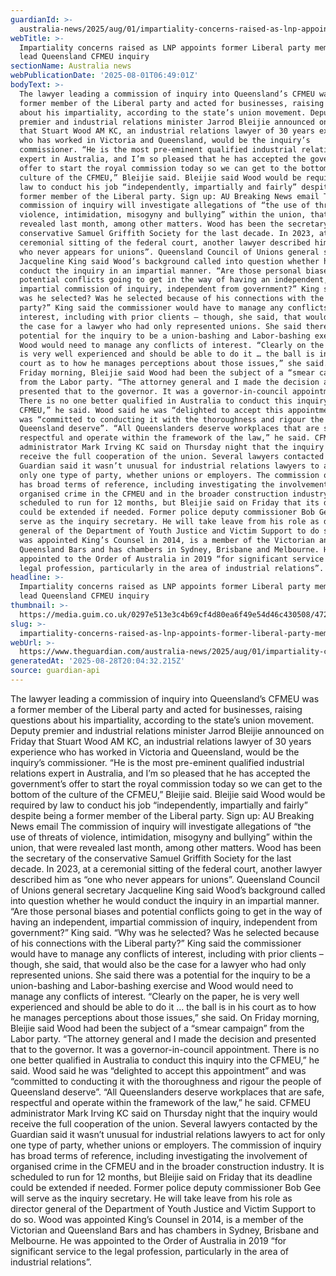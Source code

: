 ```yaml
---
guardianId: >-
  australia-news/2025/aug/01/impartiality-concerns-raised-as-lnp-appoints-former-liberal-party-member-to-lead-queensland-cfmeu-inquiry
webTitle: >-
  Impartiality concerns raised as LNP appoints former Liberal party member to
  lead Queensland CFMEU inquiry
sectionName: Australia news
webPublicationDate: '2025-08-01T06:49:01Z'
bodyText: >-
  The lawyer leading a commission of inquiry into Queensland’s CFMEU was a
  former member of the Liberal party and acted for businesses, raising questions
  about his impartiality, according to the state’s union movement. Deputy
  premier and industrial relations minister Jarrod Bleijie announced on Friday
  that Stuart Wood AM KC, an industrial relations lawyer of 30 years experience
  who has worked in Victoria and Queensland, would be the inquiry’s
  commissioner. “He is the most pre-eminent qualified industrial relations
  expert in Australia, and I’m so pleased that he has accepted the government’s
  offer to start the royal commission today so we can get to the bottom of the
  culture of the CFMEU,” Bleijie said. Bleijie said Wood would be required by
  law to conduct his job “independently, impartially and fairly” despite being a
  former member of the Liberal party. Sign up: AU Breaking News email The
  commission of inquiry will investigate allegations of “the use of threats of
  violence, intimidation, misogyny and bullying” within the union, that were
  revealed last month, among other matters. Wood has been the secretary of the
  conservative Samuel Griffith Society for the last decade. In 2023, at a
  ceremonial sitting of the federal court, another lawyer described him as “one
  who never appears for unions”. Queensland Council of Unions general secretary
  Jacqueline King said Wood’s background called into question whether he would
  conduct the inquiry in an impartial manner. “Are those personal biases and
  potential conflicts going to get in the way of having an independent,
  impartial commission of inquiry, independent from government?” King said. “Why
  was he selected? Was he selected because of his connections with the Liberal
  party?” King said the commissioner would have to manage any conflicts of
  interest, including with prior clients – though, she said, that would also be
  the case for a lawyer who had only represented unions. She said there was a
  potential for the inquiry to be a union-bashing and Labor-bashing exercise and
  Wood would need to manage any conflicts of interest. “Clearly on the paper, he
  is very well experienced and should be able to do it … the ball is in his
  court as to how he manages perceptions about those issues,” she said. On
  Friday morning, Bleijie said Wood had been the subject of a “smear campaign”
  from the Labor party. “The attorney general and I made the decision and
  presented that to the governor. It was a governor-in-council appointment.
  There is no one better qualified in Australia to conduct this inquiry into the
  CFMEU,” he said. Wood said he was “delighted to accept this appointment” and
  was “committed to conducting it with the thoroughness and rigour the people of
  Queensland deserve”. “All Queenslanders deserve workplaces that are safe,
  respectful and operate within the framework of the law,” he said. CFMEU
  administrator Mark Irving KC said on Thursday night that the inquiry would
  receive the full cooperation of the union. Several lawyers contacted by the
  Guardian said it wasn’t unusual for industrial relations lawyers to act for
  only one type of party, whether unions or employers. The commission of inquiry
  has broad terms of reference, including investigating the involvement of
  organised crime in the CFMEU and in the broader construction industry. It is
  scheduled to run for 12 months, but Bleijie said on Friday that its deadline
  could be extended if needed. Former police deputy commissioner Bob Gee will
  serve as the inquiry secretary. He will take leave from his role as director
  general of the Department of Youth Justice and Victim Support to do so. Wood
  was appointed King’s Counsel in 2014, is a member of the Victorian and
  Queensland Bars and has chambers in Sydney, Brisbane and Melbourne. He was
  appointed to the Order of Australia in 2019 “for significant service to the
  legal profession, particularly in the area of industrial relations”.
headline: >-
  Impartiality concerns raised as LNP appoints former Liberal party member to
  lead Queensland CFMEU inquiry
thumbnail: >-
  https://media.guim.co.uk/0297e513e3c4b69cf4d80ea6f49e54d46c430508/472_0_2604_2083/500.jpg
slug: >-
  impartiality-concerns-raised-as-lnp-appoints-former-liberal-party-member-to-lead-queensland-cfmeu-inquiry
webUrl: >-
  https://www.theguardian.com/australia-news/2025/aug/01/impartiality-concerns-raised-as-lnp-appoints-former-liberal-party-member-to-lead-queensland-cfmeu-inquiry
generatedAt: '2025-08-28T20:04:32.215Z'
source: guardian-api
---
```

The lawyer leading a commission of inquiry into Queensland’s CFMEU was a former member of the Liberal party and acted for businesses, raising questions about his impartiality, according to the state’s union movement. Deputy premier and industrial relations minister Jarrod Bleijie announced on Friday that Stuart Wood AM KC, an industrial relations lawyer of 30 years experience who has worked in Victoria and Queensland, would be the inquiry’s commissioner. “He is the most pre-eminent qualified industrial relations expert in Australia, and I’m so pleased that he has accepted the government’s offer to start the royal commission today so we can get to the bottom of the culture of the CFMEU,” Bleijie said. Bleijie said Wood would be required by law to conduct his job “independently, impartially and fairly” despite being a former member of the Liberal party. Sign up: AU Breaking News email The commission of inquiry will investigate allegations of “the use of threats of violence, intimidation, misogyny and bullying” within the union, that were revealed last month, among other matters. Wood has been the secretary of the conservative Samuel Griffith Society for the last decade. In 2023, at a ceremonial sitting of the federal court, another lawyer described him as “one who never appears for unions”. Queensland Council of Unions general secretary Jacqueline King said Wood’s background called into question whether he would conduct the inquiry in an impartial manner. “Are those personal biases and potential conflicts going to get in the way of having an independent, impartial commission of inquiry, independent from government?” King said. “Why was he selected? Was he selected because of his connections with the Liberal party?” King said the commissioner would have to manage any conflicts of interest, including with prior clients – though, she said, that would also be the case for a lawyer who had only represented unions. She said there was a potential for the inquiry to be a union-bashing and Labor-bashing exercise and Wood would need to manage any conflicts of interest. “Clearly on the paper, he is very well experienced and should be able to do it … the ball is in his court as to how he manages perceptions about those issues,” she said. On Friday morning, Bleijie said Wood had been the subject of a “smear campaign” from the Labor party. “The attorney general and I made the decision and presented that to the governor. It was a governor-in-council appointment. There is no one better qualified in Australia to conduct this inquiry into the CFMEU,” he said. Wood said he was “delighted to accept this appointment” and was “committed to conducting it with the thoroughness and rigour the people of Queensland deserve”. “All Queenslanders deserve workplaces that are safe, respectful and operate within the framework of the law,” he said. CFMEU administrator Mark Irving KC said on Thursday night that the inquiry would receive the full cooperation of the union. Several lawyers contacted by the Guardian said it wasn’t unusual for industrial relations lawyers to act for only one type of party, whether unions or employers. The commission of inquiry has broad terms of reference, including investigating the involvement of organised crime in the CFMEU and in the broader construction industry. It is scheduled to run for 12 months, but Bleijie said on Friday that its deadline could be extended if needed. Former police deputy commissioner Bob Gee will serve as the inquiry secretary. He will take leave from his role as director general of the Department of Youth Justice and Victim Support to do so. Wood was appointed King’s Counsel in 2014, is a member of the Victorian and Queensland Bars and has chambers in Sydney, Brisbane and Melbourne. He was appointed to the Order of Australia in 2019 “for significant service to the legal profession, particularly in the area of industrial relations”.
